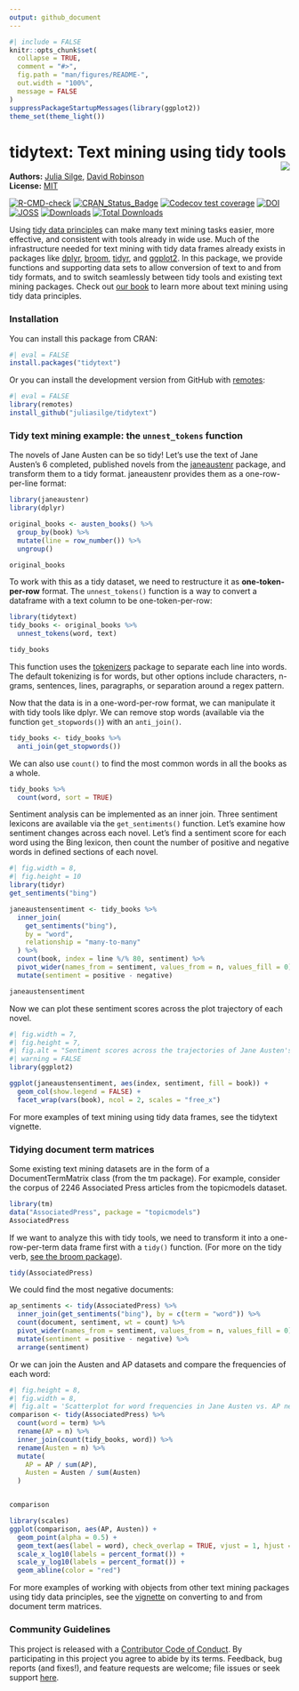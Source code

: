 ```yaml
---
output: github_document
---
```


<!-- README.md is generated from README.Rmd. Please edit that file -->


```r
#| include = FALSE
knitr::opts_chunk$set(
  collapse = TRUE,
  comment = "#>",
  fig.path = "man/figures/README-",
  out.width = "100%",
  message = FALSE
)
suppressPackageStartupMessages(library(ggplot2))
theme_set(theme_light())
```

# tidytext: Text mining using tidy tools <img src="man/figures/tidytext.png" align="right" />

**Authors:** [Julia Silge](https://juliasilge.com/), [David Robinson](http://varianceexplained.org/)<br/>
**License:** [MIT](https://opensource.org/licenses/MIT)

<!-- badges: start -->
[![R-CMD-check](https://github.com/juliasilge/tidytext/actions/workflows/R-CMD-check.yaml/badge.svg)](https://github.com/juliasilge/tidytext/actions/workflows/R-CMD-check.yaml)
[![CRAN_Status_Badge](https://www.r-pkg.org/badges/version/tidytext)](https://cran.r-project.org/package=tidytext)
[![Codecov test coverage](https://codecov.io/gh/juliasilge/tidytext/branch/main/graph/badge.svg)](https://app.codecov.io/gh/juliasilge/tidytext?branch=main)
[![DOI](https://zenodo.org/badge/22224/juliasilge/tidytext.svg)](https://zenodo.org/badge/latestdoi/22224/juliasilge/tidytext)
[![JOSS](https://joss.theoj.org/papers/10.21105/joss.00037/status.svg)](https://joss.theoj.org/papers/10.21105/joss.00037)
[![Downloads](https://cranlogs.r-pkg.org/badges/tidytext)](https://CRAN.R-project.org/package=tidytext)
[![Total Downloads](https://cranlogs.r-pkg.org/badges/grand-total/tidytext?color=orange)](https://CRAN.R-project.org/package=tidytext)
<!-- badges: end -->


Using [tidy data principles](https://doi.org/10.18637/jss.v059.i10) can make many text mining tasks easier, more effective, and consistent with tools already in wide use. Much of the infrastructure needed for text mining with tidy data frames already exists in packages like [dplyr](https://cran.r-project.org/package=dplyr), [broom](https://cran.r-project.org/package=broom), [tidyr](https://cran.r-project.org/package=tidyr), and [ggplot2](https://cran.r-project.org/package=ggplot2). In this package, we provide functions and supporting data sets to allow conversion of text to and from tidy formats, and to switch seamlessly between tidy tools and existing text mining packages. Check out [our book](https://www.tidytextmining.com/) to learn more about text mining using tidy data principles.

### Installation

You can install this package from CRAN:

```r
#| eval = FALSE
install.packages("tidytext")
```


Or you can install the development version from GitHub with [remotes](https://github.com/r-lib/remotes):

```r
#| eval = FALSE
library(remotes)
install_github("juliasilge/tidytext")
```

### Tidy text mining example: the `unnest_tokens` function

The novels of Jane Austen can be so tidy! Let's use the text of Jane Austen's 6 completed, published novels from the [janeaustenr](https://cran.r-project.org/package=janeaustenr) package, and transform them to a tidy format. janeaustenr provides them as a one-row-per-line format:

```r
library(janeaustenr)
library(dplyr)

original_books <- austen_books() %>%
  group_by(book) %>%
  mutate(line = row_number()) %>%
  ungroup()

original_books
```

To work with this as a tidy dataset, we need to restructure it as **one-token-per-row** format. The `unnest_tokens()` function is a way to convert a dataframe with a text column to be one-token-per-row:

```r
library(tidytext)
tidy_books <- original_books %>%
  unnest_tokens(word, text)

tidy_books
```

This function uses the [tokenizers](https://docs.ropensci.org/tokenizers/) package to separate each line into words. The default tokenizing is for words, but other options include characters, n-grams, sentences, lines, paragraphs, or separation around a regex pattern.

Now that the data is in a one-word-per-row format, we can manipulate it with tidy tools like dplyr. We can remove stop words (available via the function `get_stopwords()`) with an `anti_join()`.

```r
tidy_books <- tidy_books %>%
  anti_join(get_stopwords())
```

We can also use `count()` to find the most common words in all the books as a whole.

```r
tidy_books %>%
  count(word, sort = TRUE)
```

Sentiment analysis can be implemented as an inner join. Three sentiment lexicons are available via the `get_sentiments()` function. Let's examine how sentiment changes across each novel. Let's find a sentiment score for each word using the Bing lexicon, then count the number of positive and negative words in defined sections of each novel.

```r
#| fig.width = 8,
#| fig.height = 10
library(tidyr)
get_sentiments("bing")

janeaustensentiment <- tidy_books %>%
  inner_join(
    get_sentiments("bing"),
    by = "word",
    relationship = "many-to-many"
  ) %>%
  count(book, index = line %/% 80, sentiment) %>%
  pivot_wider(names_from = sentiment, values_from = n, values_fill = 0) %>%
  mutate(sentiment = positive - negative)

janeaustensentiment
```

Now we can plot these sentiment scores across the plot trajectory of each novel.

```r
#| fig.width = 7,
#| fig.height = 7,
#| fig.alt = "Sentiment scores across the trajectories of Jane Austen's six published novels",
#| warning = FALSE
library(ggplot2)

ggplot(janeaustensentiment, aes(index, sentiment, fill = book)) +
  geom_col(show.legend = FALSE) +
  facet_wrap(vars(book), ncol = 2, scales = "free_x")
```

For more examples of text mining using tidy data frames, see the tidytext vignette.

### Tidying document term matrices

Some existing text mining datasets are in the form of a DocumentTermMatrix class (from the tm package). For example, consider the corpus of 2246 Associated Press articles from the topicmodels dataset.

```r
library(tm)
data("AssociatedPress", package = "topicmodels")
AssociatedPress
```

If we want to analyze this with tidy tools, we need to transform it into a one-row-per-term data frame first with a `tidy()` function. (For more on the tidy verb, [see the broom package](https://broom.tidymodels.org/)).

```r
tidy(AssociatedPress)
```

We could find the most negative documents:

```r
ap_sentiments <- tidy(AssociatedPress) %>%
  inner_join(get_sentiments("bing"), by = c(term = "word")) %>%
  count(document, sentiment, wt = count) %>%
  pivot_wider(names_from = sentiment, values_from = n, values_fill = 0) %>%
  mutate(sentiment = positive - negative) %>%
  arrange(sentiment)
```

Or we can join the Austen and AP datasets and compare the frequencies of each word:

```r
#| fig.height = 8,
#| fig.width = 8,
#| fig.alt = 'Scatterplot for word frequencies in Jane Austen vs. AP news articles. Some words like "cried" are only common in Jane Austen, some words like "national" are only common in AP articles, and some word like "time" are common in both.'
comparison <- tidy(AssociatedPress) %>%
  count(word = term) %>%
  rename(AP = n) %>%
  inner_join(count(tidy_books, word)) %>%
  rename(Austen = n) %>%
  mutate(
    AP = AP / sum(AP),
    Austen = Austen / sum(Austen)
  )


comparison

library(scales)
ggplot(comparison, aes(AP, Austen)) +
  geom_point(alpha = 0.5) +
  geom_text(aes(label = word), check_overlap = TRUE, vjust = 1, hjust = 1) +
  scale_x_log10(labels = percent_format()) +
  scale_y_log10(labels = percent_format()) +
  geom_abline(color = "red")
```

For more examples of working with objects from other text mining packages using tidy data principles, see the [vignette](https://juliasilge.github.io/tidytext/articles/tidying_casting.html) on converting to and from document term matrices.

### Community Guidelines

This project is released with a [Contributor Code of Conduct](https://github.com/juliasilge/tidytext/blob/main/CONDUCT.md). By participating in this project you agree to abide by its terms. Feedback, bug reports (and fixes!), and feature requests are welcome; file issues or seek support [here](https://github.com/juliasilge/tidytext/issues).
